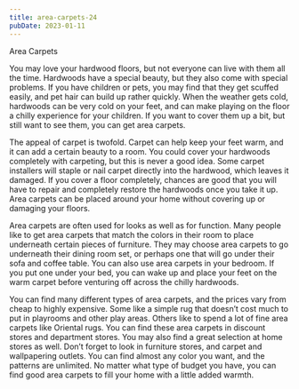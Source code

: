 ```yaml
---
title: area-carpets-24
pubDate: 2023-01-11
---
```


Area Carpets

You may love your hardwood floors, but not everyone can live with them all the time. Hardwoods have a special beauty, but they also come with special problems. If you have children or pets, you may find that they get scuffed easily, and pet hair can build up rather quickly. When the weather gets cold, hardwoods can be very cold on your feet, and can make playing on the floor a chilly experience for your children. If you want to cover them up a bit, but still want to see them, you can get area carpets.  

The appeal of carpet is twofold. Carpet can help keep your feet warm, and it can add a certain beauty to a room. You could cover your hardwoods completely with carpeting, but this is never a good idea. Some carpet installers will staple or nail carpet directly into the hardwood, which leaves it damaged. If you cover a floor completely, chances are good that you will have to repair and completely restore the hardwoods once you take it up. Area carpets can be placed around your home without covering up or damaging your floors. 

Area carpets are often used for looks as well as for function. Many people like to get area carpets that match the colors in their room to place underneath certain pieces of furniture. They may choose area carpets to go underneath their dining room set, or perhaps one that will go under their sofa and coffee table. You can also use area carpets in your bedroom. If you put one under your bed, you can wake up and place your feet on the warm carpet before venturing off across the chilly hardwoods.

You can find many different types of area carpets, and the prices vary from cheap to highly expensive. Some like a simple rug that doesn’t cost much to put in playrooms and other play areas. Others like to spend a lot of fine area carpets like Oriental rugs. You can find these area carpets in discount stores and department stores. You may also find a great selection at home stores as well. Don’t forget to look in furniture stores, and carpet and wallpapering outlets. You can find almost any color you want, and the patterns are unlimited. No matter what type of budget you have, you can find good area carpets to fill your home with a little added warmth.